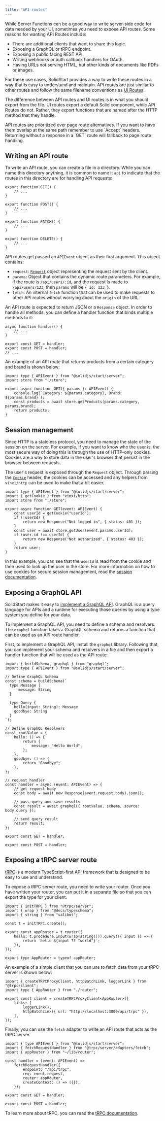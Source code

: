 ```yaml
---
title: "API routes"
---
```


While Server Functions can be a good way to write server-side code for data needed by your UI, sometimes you need to expose API routes.
Some reasons for wanting API Routes include:

- There are additional clients that want to share this logic.
- Exposing a GraphQL or tRPC endpoint.
- Exposing a public facing REST API.
- Writing webhooks or auth callback handlers for OAuth.
- Having URLs not serving HTML, but other kinds of documents like PDFs or images.

For these use cases, SolidStart provides a way to write these routes in a way that is easy to understand and maintain.
API routes are just similar to other routes and follow the same filename conventions as [UI Routes](/solid-start/building-your-application/routing).

The difference between API routes and UI routes is in what you should export from the file.
UI routes export a default Solid component, while API Routes do not.
Rather, they export functions that are named after the HTTP method that they handle.

<Callout>
	API routes are prioritized over page route alternatives. If you want to have
	them overlap at the same path remember to use `Accept` headers. Returning
	without a response in a `GET` route will fallback to page route handling.
</Callout>

## Writing an API route

To write an API route, you can create a file in a directory.
While you can name this directory anything, it is common to name it `api` to indicate that the routes in this directory are for handling API requests:

```tsx title="routes/api/test.ts"
export function GET() {
	// ...
}

export function POST() {
	// ...
}

export function PATCH() {
	// ...
}

export function DELETE() {
	// ...
}
```

API routes get passed an `APIEvent` object as their first argument.
This object contains:

- `request`: [`Request`](https://developer.mozilla.org/en-US/docs/Web/API/Request) object representing the request sent by the client.
- `params`: Object that contains the dynamic route parameters. For example, if the route is `/api/users/:id`, and the request is made to `/api/users/123`, then `params` will be `{ id: 123 }`.
- `fetch`: An internal `fetch` function that can be used to make requests to other API routes without worrying about the `origin` of the URL.

An API route is expected to return JSON or a `Response` object.
In order to handle all methods, you can define a handler function that binds multiple methods to it:

```tsx title="routes/api/all.ts"
async function handler() {
	// ...
}

export const GET = handler;
export const POST = handler;
// ...
```

An example of an API route that returns products from a certain category and brand is shown below:

```tsx title="routes/api/product/[category]/[brand].ts"
import type { APIEvent } from "@solidjs/start/server";
import store from "./store";

export async function GET({ params }: APIEvent) {
	console.log(`Category: ${params.category}, Brand: ${params.brand}`);
	const products = await store.getProducts(params.category, params.brand);
	return products;
}
```

## Session management

Since HTTP is a stateless protocol, you need to manage the state of the session on the server.
For example, if you want to know who the user is, the most secure way of doing this is through the use of HTTP-only cookies.
Cookies are a way to store data in the user's browser that persist in the browser between requests.

The user's request is exposed through the `Request` object.
Through parsing the [`Cookie`](https://developer.mozilla.org/en-US/docs/Web/HTTP/Headers/Cookie) header, the cookies can be accessed and any helpers from `vinxi/http` can be used to make that a bit easier.

```tsx
import type { APIEvent } from "@solidjs/start/server";
import { getCookie } from "vinxi/http";
import store from "./store";

export async function GET(event: APIEvent) {
	const userId = getCookie("userId");
	if (!userId) {
		return new Response("Not logged in", { status: 401 });
	}
	const user = await store.getUser(event.params.userId);
	if (user.id !== userId) {
		return new Response("Not authorized", { status: 403 });
	}
	return user;
}
```

In this example, you can see that the `userId` is read from the cookie and then used to look up the user in the store.
For more information on how to use cookies for secure session management, read the [session documentation](/solid-start/advanced/session).

## Exposing a GraphQL API

SolidStart makes it easy to [implement a GraphQL API](https://graphql.org/).
GraphQL is a query language for APIs and a runtime for executing those queries by using a type system you define for your data.

To implement a GraphQL API, you need to define a schema and resolvers.
The `graphql` function takes a GraphQL schema and returns a function that can be used as an API route handler.

First, to implement a GraphQL API, install the `graphql` library.
Following that, you can implement your schema and resolvers in a file and then export a handler function that will be used as the API route:

```tsx title="routes/graphql.ts"
import { buildSchema, graphql } from "graphql";
import type { APIEvent } from "@solidjs/start/server";

// Define GraphQL Schema
const schema = buildSchema(`
  type Message {
      message: String
  }

  type Query {
    hello(input: String): Message
    goodbye: String
  }
`);

// Define GraphQL Resolvers
const rootValue = {
	hello: () => {
		return {
			message: "Hello World",
		};
	},
	goodbye: () => {
		return "Goodbye";
	},
};

// request handler
const handler = async (event: APIEvent) => {
	// get request body
	const body = await new Response(event.request.body).json();

	// pass query and save results
	const result = await graphql({ rootValue, schema, source: body.query });

	// send query result
	return result;
};

export const GET = handler;

export const POST = handler;
```

## Exposing a tRPC server route

[tRPC](https://trpc.io/) is a modern TypeScript-first API framework that is designed to be easy to use and understand.

To expose a tRPC server route, you need to write your router.
Once you have written your router, you can put it in a separate file so that you can export the type for your client.

```tsx title="lib/router.ts"
import { initTRPC } from "@trpc/server";
import { wrap } from "@decs/typeschema";
import { string } from "valibot";

const t = initTRPC.create();

export const appRouter = t.router({
	hello: t.procedure.input(wrap(string())).query(({ input }) => {
		return `hello ${input ?? "world"}`;
	}),
});

export type AppRouter = typeof appRouter;
```

An example of a simple client that you can use to fetch data from your tRPC server is shown below:

```tsx title="lib/trpc.ts"
import { createTRPCProxyClient, httpBatchLink, loggerLink } from "@trpc/client";
import type { AppRouter } from "./router";

export const client = createTRPCProxyClient<AppRouter>({
	links: [
		loggerLink(),
		httpBatchLink({ url: "http://localhost:3000/api/trpc" }),
	],
});
```

Finally, you can use the `fetch` adapter to write an API route that acts as the tRPC server.

```tsx title="routes/api/trpc/[trpc].ts"
import { type APIEvent } from "@solidjs/start/server";
import { fetchRequestHandler } from "@trpc/server/adapters/fetch";
import { appRouter } from "~/lib/router";

const handler = (event: APIEvent) =>
	fetchRequestHandler({
		endpoint: "/api/trpc",
		req: event.request,
		router: appRouter,
		createContext: () => ({}),
	});

export const GET = handler;

export const POST = handler;
```

To learn more about tRPC, you can read the [tRPC documentation](https://trpc.io/docs).

